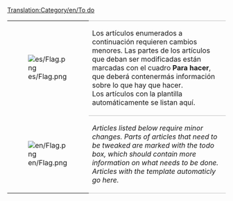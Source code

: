[[Translation:Category/en/To do]]

{| 
|- valign="top"
| [[File:es/Flag.png]]
| style="border-top:1px solid silver; border-bottom:1px solid silver;" |Los artículos enumerados a continuación requieren cambios menores. Las partes de los artículos que deban ser modificadas están marcadas con el cuadro '''Para hacer''', que deberá contenermás información sobre lo que hay que hacer.<br/>
Los artículos con la plantilla {{en/S|es/Para hacer}} automáticamente se listan aquí.
|- valign="top"
| [[File:en/Flag.png]]
| style="border-bottom:1px solid silver;" |''Articles listed below require minor changes. Parts of articles that need to be tweaked are marked with the todo box, which should contain more information on what needs to be done.''<br/>
''Articles with the {{en/S|es/Para hacer}} template automaticly go here.''
|}




